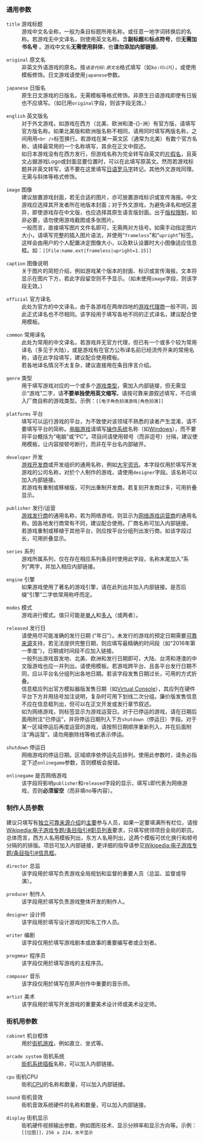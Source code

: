 === 通用参数 ===

; <code>title</code> 游戏标题
: 游戏中文名全称，一般为条目标题所用名称，或任意一地字词转换后的名称。若游戏无中文译名，则使用英文名称。含'''副标题'''和'''标点符号'''，但'''无需加书名号''' 。游戏中文名'''无需使用斜体'''，也'''请勿添加内部链接'''。

; <code>original</code> 原文名
: 非英文外语游戏的原名。按<code><var>语言代码</var>:<var>原文名</var></code>格式填写（如<code>ko:리니지</code>），或使用{{tlc|lang}}模板修饰。日文游戏请使用<code>japanese</code>参数。

; <code>japanese</code> 日版名
: 原生日文游戏的日版名，无需{{tlc|lang|ja}}模板等格式修饰。非原生日语游戏即使有日版也不应填写。（如已用<code>original</code>字段，则该字段无效。）

; <code>english</code> 英文版名
: 对于外文游戏，如游戏在西方（北美、欧洲和澳-{}-洲）有官方版，请填写官方版名称。如果北美版和欧洲版名称不相同，请用同时填写两版名称，之间用用<code>&lt;br /></code>标签换行。若游戏在某一英文区（通常为北美）有数个官方名称，请择最常用的一个名称填写，其余在正文中叙述。
: 如日本游戏没有在西方发行，但游戏名称为完全转写自英文的[[片假名]]，且英文占据游戏Logo或封面显要位置时，可以在此填写原英文。然而若游戏标题并非英文转写，请不要在这里填写[[日语罗马字]]转记。其他外文游戏同理。
: 无需{{tl|lang|en}}与斜体等格式修饰。

; <code>image</code> 图像
: 建议放置游戏封面，若无合适的图片，亦可放置游戏标识或宣传海报。中文游戏应选择其开发者所在地版本封面；对于外文游戏，为避免译名和地区差异，即使游戏存在中文版，也应选择其原生语言版封面。出于[[WP:FUC#3|版权限制]]，如非必要，请勿使用游戏截图或多张图片。
: 一般而言，直接填写图片文件名即可，无需两对方括号。如需手动指定图片大小，请填写完整的插入图片语法，并使用“<code>frameless</code>”和“<code>upright</code>”标签。这样会由用户的个人配置决定图像大小，以及默认设置时大小图像适应信息框。如：<code><nowiki>[[File:name.ext|frameless|upright=1.15]]</nowiki></code>

; <code>caption</code> 图像说明
: 关于图片的简短介绍，例如游戏某个版本的封面、标识或宣传海报。文本将显示在图片下方，若此字段留空则不予显示。（如未使用<code>image</code>字段，则该字段无效。）

; <code>official</code> 官方译名
: 此处为官方的中文译名，由于各游戏在两岸四地的[[游戏发行商|游戏代理商]]一般不同，因此正式译名也不尽相同。该字段用于填写各地不同的正式译名，建议配合使用{{tlx|vgr}}模板。

; <code>common</code> 常用译名
: 此处为常用的中文译名，若游戏并无官方代理，但已有一个或多个较为常用译名（多见于大陆），或是游戏有在官方公布译名前已经流传开来的常用名称，请在此字段填写，建议配合使用{{tlx|vgr}}模板。
: 若各地译名情况不太复杂，建议直接用{{tl|vgname}}在条目序言介绍。

; <code>genre</code> 类型
: 用于填写游戏对应的一个或多个[[电子游戏类型|游戏类型]]，需加入内部链接，但无需显示“游戏”二字，请'''不要单独使用英文缩写'''。请按可靠来源叙述填写，不应填入厂商自称的游戏类型。示例：<code><nowiki>[[电子角色扮演游戏|角色扮演]]</nowiki></code>

; <code>platforms</code> 平台
: 填写可以运行游戏的平台，为不致使对该领域不熟悉的读者产生混淆，请不要填写平台的简称。[[电脑游戏]]请填写[[操作系统]]名称（如[[Windows]]），而不要将平台概括为“电脑”或“PC”。项目间请使用顿号（而非逗号）分隔，建议使用{{tl|spml}}模板，让内容按顿号断行，而非在平台名内部破开。

; <code>developer</code> 开发
: [[游戏开发商]]或开发组织的通用名称，例如[[大宇资讯]]。本字段仅用於填写开发游戏的公司名称，对於个人制作的游戏，请使用<code>designer</code>字段。该名称可以加入内部链接。
: 若游戏有重制或移植版，可列出重制开发商。若复刻开发商过多，可用{{tlx|Infobox VG/C|<原版开发商>|<复刻开发商>}}折叠显示。

; <code>publisher</code> 发行/运营
: [[游戏发行商]]的通用名称，若为网络游戏，则显示为[[网络游戏运营商]]的通用名称。因各地发行商常有不同，建议配合使用{{tlx|vgr}}。厂商名称可加入内部链接。
: 若游戏重制或移植于其他平台，则应按平台分组列出发行商<includeonly>{{efn|name=group by platforms}}</includeonly>。如该字段过长，可用{{tlx|Infobox VG/C|<主要发行商>|<其他发行商>}}折叠显示。

; <code>series</code> 系列
: 游戏所属系列，仅在存在相应系列条目时使用此字段，名称末尾加入“系列”两字，并加入相应内部链接。

; <code>engine</code> 引擎
: 如果游戏使用了著名的游戏引擎，请在此列出并加入内部链接。是否后缀“引擎”二字依常用称呼而定。

; <code>modes</code> 模式
: 游戏进行模式。值只可能是[[单人电子游戏|单人]]和[[多人电子游戏|多人]]（或两者）。

; <code>released</code> 发行日
: 请使用尽可能准确的发行日期 (“{{CURRENTYEAR}}年{{CURRENTMONTHNAME}}{{CURRENTDAY}}日”）。未发行的游戏的预定日期需要[[WP:RS|可靠来源]]支持，若无法提供完整日期，则应填写最精确的时间段（如“2016年第一季度”）。日期或时间段不应加入链接。
: 一般列出游戏首发地、北美、欧洲和发行日期即可，大陆、台湾和港澳的中文版游戏也应一并列出。请使用{{tl|vgr}}模板。若游戏跨平台、且各平台发行日期不同，应以平台名分组列出各地日期<includeonly>{{efn|name=group by platforms}}</includeonly>。若该字段发售日期过长，可用{{tlx|Infobox VG/C|<首发日期>|<全部发行日期>}}的方式折叠。
: 信息框应列出官方模拟器版发售日期（如[[Virtual Console]]），其应列在硬件平台下方并用括号加注说明，复杂时可用下划线二次分组<includeonly>{{efn|name=group by platforms 2}}</includeonly>。廉价版发售信息不应在信息框列出，但可以在正文开发或发行章节叙述。
: 如为网络游戏，则标签显示为游戏运营日。对于已停运的游戏，请在日期后面用附注“已停运”，并将停运日期列入下方<code>shutdown</code>（停运日）字段。对于某一区域停运后再度运营的游戏，请按照日期顺序重新列入，并在后面附注“再运营”。请勿用删除线等格式表示停运。

; <code>shutdown</code> 停运日
: 网络游戏的停运日期。区域顺序依停运先后排列。使用此参数时，请务必指定下述<code>onlinegame</code>参数，否则模板会报错。

; <code>onlinegame</code> 是否网络游戏
: 该字段将影响<code>publisher</code>和<code>released</code>字段的显示，填写<code>1</code>即代表为网络游戏，否则'''必须留空'''（而非填no等内容）。

=== 制作人员参数 ===
{{see|Wikipedia:电子游戏专题/条目指引#信息框}}

建议只填写有<u>独立可靠来源介绍</u>的<u>主要</u>参与人员，如果一定要填满所有栏位，请按[[Wikipedia:电子游戏专题/条目指引#职员列表]]要求，只填写统领项目全局的职员。总体而言，西方人名用{{tlx|ubl}}模板列出，东方人名用{{tlx|spml}}列出，这两个模板可优化换行和顿号分隔的的排版。项目可加入内部链接，更详细的指导请参见[[Wikipedia:电子游戏专题/条目指引#信息框]]。

; <code>director</code> 总监
: 该字段用於填写负责游戏全局规划和监督的重要人员（总监、监督或导演）。

; <code>producer</code> 制作人
: 该字段用於填写负责游戏整体开发的制作人。

; <code>designer</code> 设计师
: 该字段用於填写设计游戏的知名工作人员。

; <code>writer</code> 编剧
: 该字段仅用於填写游戏剧本或故事的重要编写者或企划者。

; <code>progmmar</code> 程序员
: 该字段仅用於填写游戏的主程序员。

; <code>composer</code> 音乐
: 该字段仅用於填写在原声创作中重要的音乐师。

; <code>artist</code> 美术
: 该字段用於填写开发游戏的重要美术设计师或美术设定师。

=== 街机用参数 ===

; <code>cabinet</code> 机台框体
: 用於[[街机游戏]]，例如直立、坐式等。

; <code>arcade system</code> 街机系统
: [[街机系统插板]]名称，可以加入内部链接。

; <code>cpu</code> 街机CPU
: 街机[[中央处理器|CPU]]的名称和数量，可以加入内部链接。

; <code>sound</code> 街机音效
: 街机音效系统硬件的名称和数量，可以加入内部链接。

; <code>display</code> 街机显示
: 街机硬件视频输出参数，例如图形技术、显示分辨率和显示方向等。示例：<code><nowiki>[[位图]]，256 x 224，水平显示</nowiki></code>